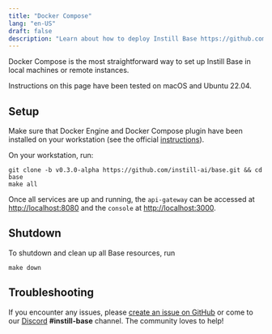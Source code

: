 ```yaml
---
title: "Docker Compose"
lang: "en-US"
draft: false
description: "Learn about how to deploy Instill Base https://github.com/instill-ai/base using Docker Compose"
---
```


Docker Compose is the most straightforward way to set up Instill Base in local machines or remote instances.

<InfoBlock type="info" title="info">
  Instructions on this page have been tested on macOS and Ubuntu 22.04.
</InfoBlock>

## Setup

Make sure that Docker Engine and Docker Compose plugin have been installed on your workstation (see the official [instructions](https://docs.docker.com/compose/install)).

On your workstation, run:

```shellscript
git clone -b v0.3.0-alpha https://github.com/instill-ai/base.git && cd base
make all
```

Once all services are up and running, the `api-gateway` can be accessed at [http://localhost:8080](http://localhost:8080)
and the `console` at [http://localhost:3000](http://localhost:3000).

## Shutdown

To shutdown and clean up all Base resources, run

```shellscript
make down
```

## Troubleshooting

If you encounter any issues, please [create an issue on GitHub](https://github.com/instill-ai/community/issues)
or come to our [Discord](https://discord.gg/sevxWsqpGh) **#instill-base** channel. The community loves to help!
